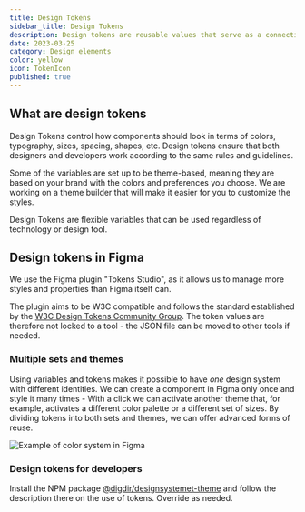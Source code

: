 ```yaml
---
title: Design Tokens
sidebar_title: Design Tokens
description: Design tokens are reusable values that serve as a connection between all interfaces.
date: 2023-03-25
category: Design elements
color: yellow
icon: TokenIcon
published: true
---
```


## What are design tokens

Design Tokens control how components should look in terms of colors, typography, sizes, spacing, shapes, etc. Design tokens ensure that both designers and developers work according to the same rules and guidelines.

Some of the variables are set up to be theme-based, meaning they are based on your brand with the colors and preferences you choose. We are working on a theme builder that will make it easier for you to customize the styles.

Design Tokens are flexible variables that can be used regardless of technology or design tool.

## Design tokens in Figma

We use the Figma plugin "Tokens Studio", as it allows us to manage more styles and properties than Figma itself can.

The plugin aims to be W3C compatible and follows the standard established by the [W3C Design Tokens Community Group](https://github.com/design-tokens/community-group). The token values are therefore not locked to a tool - the JSON file can be moved to other tools if needed.

### Multiple sets and themes

Using variables and tokens makes it possible to have _one_ design system with different identities. We can create a component in Figma only once and style it many times - With a click we can activate another theme that, for example, activates a different color palette or a different set of sizes. By dividing tokens into both sets and themes, we can offer advanced forms of reuse.

<Image
  src="/img/fargerfigma.gif"
  alt="Example of color system in Figma"
  boxShadow={false}
  caption="The video above shows that when the set for 'Tilsynet' is turned on, both the colors in use in the file are overridden and the styles available in the right margin are replaced."
/>

### Design tokens for developers

Install the NPM package [@digdir/designsystemet-theme](https://www.npmjs.com/package/@digdir/designsystemet-theme) and follow the description there on the use of tokens. Override as needed.
